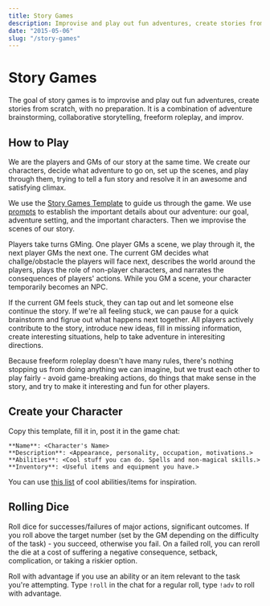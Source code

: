 ```yaml
---
title: Story Games
description: Improvise and play out fun adventures, create stories from scratch, with no preparation.
date: "2015-05-06"
slug: "/story-games"
---
```


# Story Games
The goal of story games is to improvise and play out fun adventures, create stories from scratch, with no preparation. It is a combination of adventure brainstorming, collaborative storytelling, freeform roleplay, and improv.

## How to Play
We are the players and GMs of our story at the same time. We create our characters, decide what adventure to go on, set up the scenes, and play through them, trying to tell a fun story and resolve it in an awesome and satisfying climax.

We use the [Story Games Template](https://docs.google.com/document/d/1Eg6jXg47vivpyKBfPQnO_SKSV0BIO1RMurGhRSc1rDA/) to guide us through the game.  We use [prompts](https://rpgadventures.io/prompts) to establish the important details about our adventure: our goal, adventure setting, and the important characters. Then we improvise the scenes of our story.

Players take turns GMing. One player GMs a scene, we play through it, the next player GMs the next one. The current GM decides what challge/obstacle the players will face next, describes the world around the players, plays the role of non-player characters, and narrates the consequences of players' actions. While you GM a scene, your character temporarily becomes an NPC. 

If the current GM feels stuck, they can tap out and let someone else continue the story. If we're all feeling stuck, we can pause for a quick brainstorm and figrue out what happens next together. All players actively contribute to the story, introduce new ideas, fill in missing information, create interesting situations, help to take adventure in interesiting directions.

Because freeform roleplay doesn't have many rules, there's nothing stopping us from doing anything we can imagine, but we trust each other to play fairly - avoid game-breaking actions, do things that make sense in the story, and try to make it interesting and fun for other players.

## Create your Character

Copy this template, fill it in, post it in the game chat:

```
**Name**: <Character's Name>
**Description**: <Appearance, personality, occupation, motivations.>
**Abilities**: <Cool stuff you can do. Spells and non-magical skills.>
**Inventory**: <Useful items and equipment you have.>
```
You can use [this list](http://playmirage.io/all-powers) of cool abilities/items for inspiration.


## Rolling Dice
Roll dice for successes/failures of major actions, significant outcomes. If you roll above the target number (set by the GM depending on the difficulty of the task) - you succeed, otherwise you fail. On a failed roll, you can reroll the die at a cost of suffering a negative consequence, setback, complication, or taking a riskier option.

Roll with advantage if you use an ability or an item relevant to the task you're attempting. Type `!roll` in the chat for a regular roll, type `!adv` to roll with advantage.
